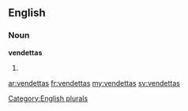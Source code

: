 ==English==

===Noun===
'''vendettas'''

# {{plural of|[[vendetta]]}}

[[Category:English plurals]]

[[ar:vendettas]]
[[fr:vendettas]]
[[my:vendettas]]
[[sv:vendettas]]